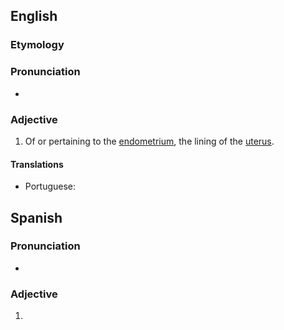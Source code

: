 ==English==

===Etymology===
{{suffix|en|endometrium|al}}

===Pronunciation===
* {{IPA|/ˌendəˈmiːtɹi.əl/|lang=en}}

===Adjective===
{{en-adj|-}}

# {{lb|en|anatomy}} Of or pertaining to the [[endometrium]], the lining of the [[uterus]].

====Translations====
{{trans-top|of or pertaining to the endometrium}}
* Portuguese: {{t|pt|endometrial}}
{{trans-mid}}
{{trans-bottom}}

==Spanish==

===Pronunciation===
* {{es-IPA}}

===Adjective===
{{es-adj|pl=endometriales}}

# {{l|en|endometrial}}